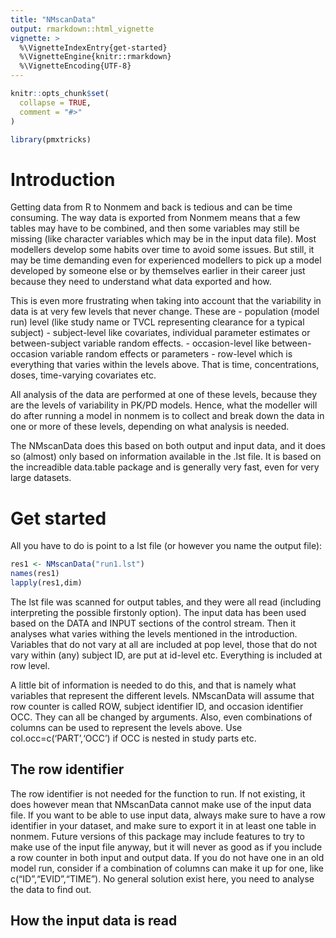 ```yaml
---
title: "NMscanData"
output: rmarkdown::html_vignette
vignette: >
  %\VignetteIndexEntry{get-started}
  %\VignetteEngine{knitr::rmarkdown}
  %\VignetteEncoding{UTF-8}
---
```


```r
knitr::opts_chunk$set(
  collapse = TRUE,
  comment = "#>"
)
```

```r
library(pmxtricks)
```

# Introduction
Getting data from R to Nonmem and back is tedious and can be time
consuming. The way data is exported from Nonmem means that a few
tables may have to be combined, and then some variables may still be
missing (like character variables which may be in the input data
file). Most modellers develop some habits over time to avoid some
issues. But still, it may be time demanding even for experienced
modellers to pick up a model developed by someone else or by
themselves earlier in their career just because they need to
understand what data exported and how.

This is even more frustrating when taking into account that the
variability in data is at very few levels that never change. These are 
- population (model run) level (like study name or TVCL representing clearance for a typical subject)
- subject-level like covariates, individual parameter estimates or between-subject variable random effects.
- occasion-level like between-occasion variable random effects or parameters
- row-level which is everything that varies within the levels above. That is time, concentrations, doses, time-varying covariates etc.

All analysis of the data are performed at one of these levels, because they are the levels of variability in PK/PD models. Hence, what the modeller will do after running a model in nonmem is to collect and break down the data in one or more of these levels, depending on what analysis is needed.

The NMscanData does this based on both output and input data, and it
does so (almost) only based on information available in the .lst
file. It is based on the increadible data.table package and is
generally very fast, even for very large datasets.

# Get started
All you have to do is point to a lst file (or however you name the output file):

```r
res1 <- NMscanData("run1.lst")
names(res1)
lapply(res1,dim)
```

The lst file was scanned for output tables, and they were all read
(including interpreting the possible firstonly option). The input data
has been used based on the DATA and INPUT sections of the control
stream. Then it analyses what varies withing the levels mentioned in
the introduction. Variables that do not vary at all are included at
pop level, those that do not vary within (any) subject ID, are put at
id-level etc. Everything is included at row level.

A little bit of information is needed to do this, and that is namely
what variables that represent the different levels. NMscanData will
assume that row counter is called ROW, subject identifier ID, and
occasion identifier OCC. They can all be changed by arguments. Also,
even combinations of columns can be used to represent the levels
above. Use col.occ=c('PART','OCC') if OCC is nested in study parts
etc.

## The row identifier
The row identifier is not needed for the function to run. If not
existing, it does however mean that NMscanData cannot make use of the
input data file. If you want to be able to use input data, always make
sure to have a row identifier in your dataset, and make sure to export
it in at least one table in nonmem. Future versions of this package
may include features to try to make use of the input file anyway, but
it will never as good as if you include a row counter in both input
and output data. If you do not have one in an old model run, consider
if a combination of columns can make it up for one, like
c("ID","EVID","TIME"). No general solution exist here, you need to
analyse the data to find out.

## How the input data is read


